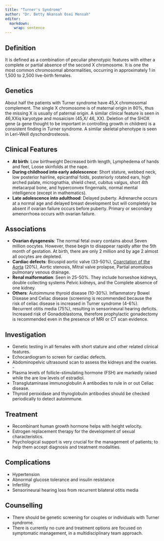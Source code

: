 ```yaml
---
title: "Turner's Syndrome"
author: "Dr. Betty Nkansah Osei Mensah"
editor: 
  markdown: 
    wrap: sentence
---
```


## Definition

It is defined as a combination of peculiar phenotypic features with either a complete or partial absence of the second X chromosome.
It is one the most common chromosomal abnormalities, occurring in approximately 1 in 1,500 to 2,500 live-birth females.

## Genetics

About half the patients with Turner syndrome have 45,X chromosomal complement.
The single X chromosome is of maternal origin in 80%, thus the missing X is usually of paternal origin.
A similar clinical feature is seen in 46,XXiq karyotype and mosaicism (45,X/ 46, XX).
Deletion of the SHOX gene (a gene thought to be important in controlling growth in children) is a consistent finding in Turner syndrome.
A similar skeletal phenotype is seen in Leri-Weill dyschondrosteosis.

## Clinical Features

-   **At birth**: Low birthweight Decreased birth length, Lymphedema of hands and feet, Loose skinfolds at the nape.
-   **During childhood into early adolescence**: Short stature, webbed neck, low posterior hairline, epicanthal folds, posteriorly rotated ears, high arched palate, micrognathia, shield chest, cubitus valgus, short 4th metacarpal bone, and hyperconvex fingernails, normal mental intelligence (except in mathematics).
-   **Late adolescence into adulthood**: Delayed puberty. Adrenarche occurs at a normal age and delayed breast development but will completely be absent if ovarian failure occurs before puberty. Primary or secondary amenorrhoea occurs with ovarian failure.

## Associations 

-   **Ovarian dysgenesis**: The normal fetal ovary contains about Seven million oocytes. However, these begin to disappear rapidly after the 5th month of gestation. At birth, there are only 2 million and by age 2 almost all oocytes are depleted.
-   **Cardiac defects**: Bicuspid aortic valve (33-50%), [Coarctation of the Aorta](cvs-coa.qmd) (20%), Aortic stenosis, Mitral valve prolapse, Partial anomalous pulmonary venous drainage.
-   **Renal malformation**: Seen in 25-50%. They include horseshoe kidneys, double collecting systems Pelvic kidneys, and the Complete absence of one kidney.
-   **Others**: Autoimmune thyroid disease (10-30%). Inflammatory Bowel Disease and Celiac disease (screening is recommended because the risk of celiac disease is increased in Turner syndrome (4-6%). Recurrent otitis media (75%), resulting in sensorineural hearing deficits. Increased risk of Gonadoblastoma, therefore prophylactic gonadectomy is recommended even in the presence of MRI or CT scan evidence.

## Investigation

-    Genetic testing in all females with short stature and other related clinical features.
-   Echocardiogram to screen for cardiac defects.
-   Abdominopelvic ultrasound scan to assess the kidneys and the ovaries. -
-   Plasma levels of follicle-stimulating hormone (FSH) are markedly raised while the are low levels of estradiol.
-   Transglutaminase immunoglobulin A antibodies to rule in or out Celiac disease.
-   Thyroid peroxidase and thyroglobulin antibodies should be checked periodically to detect autoimmune.

## Treatment

-    Recombinant human growth hormone helps with height velocity.
-   Estrogen replacement therapy for the development of sexual characteristics.
-   Psychological support is very crucial for the management of patients; to help them accept diagnosis and treatment modalities.

## Complications

-   Hypertension
-   Abnormal glucose tolerance and insulin resistance
-   Infertility
-   Sensorineural hearing loss from recurrent bilateral otitis media

## Counselling

-    There should be genetic screening for couples or individuals with Turner syndrome.
-   There is currently no cure and treatment options are focused on symptomatic management, in a multidisciplinary team approach.
